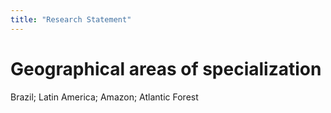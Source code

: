 ```yaml
---
title: "Research Statement"
---
```



# Geographical areas of specialization

Brazil; Latin America; Amazon; Atlantic Forest
